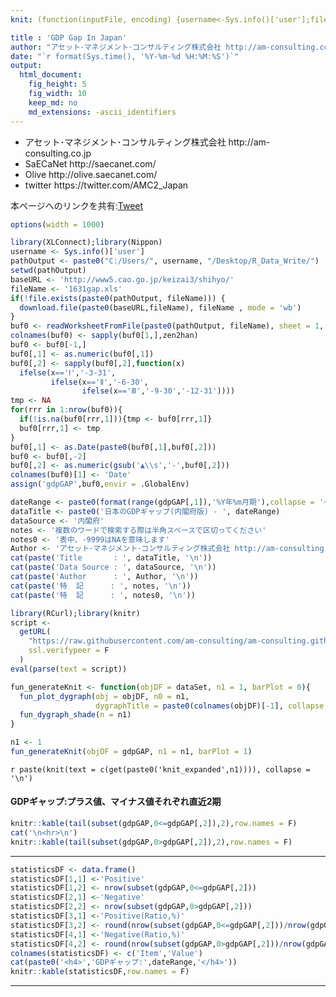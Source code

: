 ```yaml
---
knit: (function(inputFile, encoding) {username<-Sys.info()['user'];fileName<-'defaultPath.csv';pathToFile <-paste0('C:/Users/', username,'/Desktop/pathToCSV/');setwd(pathToFile);buf0<-read.csv(fileName,header = F,skip = 0,stringsAsFactor = F,check.names = F,fileEncoding = 'utf-8');timeStamp<-format(Sys.time(),'%Y%m%d%H%M%S');rmarkdown::render(inputFile, encoding = encoding, output_file = paste0('C:/Users/',username,buf0[2,1],'charts/','am-consulting.co.jp-GDPGapInJapan.html')) })

title : 'GDP Gap In Japan'
author: "アセット･マネジメント･コンサルティング株式会社 http://am-consulting.co.jp"
date: "`r format(Sys.time(), '%Y-%m-%d %H:%M:%S')`"
output: 
  html_document:
    fig_height: 5
    fig_width: 10
    keep_md: no
    md_extensions: -ascii_identifiers 
---
```

<link href="http://knowledgevault.saecanet.com/components/rmarkdown-html.css" rel="stylesheet">
<style>
.main-container {max-width: 1000px;	margin-left: auto; margin-right: auto;}
table {white-space: nowrap;}
td.negative {color : red;}
</style>

<script>
function MakeNegative() {
  TDs = document.getElementsByTagName('td');
  for (var i=0; i<TDs.length; i++) {
    var temp = TDs[i];
    if (temp.firstChild.nodeValue.indexOf('-') == 0) temp.className = "negative";
  }
}
</script>

- アセット･マネジメント･コンサルティング株式会社 http://am-consulting.co.jp
- SaECaNet http://saecanet.com/
- Olive http://olive.saecanet.com/
- twitter https://twitter.com/AMC2_Japan

本ページへのリンクを共有:<a href="https://twitter.com/share" class="twitter-share-button" data-via="AMC2_Japan" data-size="large">Tweet</a> <script>!function(d,s,id){var js,fjs=d.getElementsByTagName(s)[0],p=/^http:/.test(d.location)?'http':'https';if(!d.getElementById(id)){js=d.createElement(s);js.id=id;js.src=p+'://platform.twitter.com/widgets.js';fjs.parentNode.insertBefore(js,fjs);}}(document, 'script', 'twitter-wjs');</script>

```r
options(width = 1000)
```

```r
library(XLConnect);library(Nippon)
username <- Sys.info()['user']
pathOutput <- paste0("C:/Users/", username, "/Desktop/R_Data_Write/")
setwd(pathOutput)
baseURL <- 'http://www5.cao.go.jp/keizai3/shihyo/'
fileName <- '1631gap.xls'
if(!file.exists(paste0(pathOutput, fileName))) {
  download.file(paste0(baseURL,fileName), fileName , mode = 'wb')
}
buf0 <- readWorksheetFromFile(paste0(pathOutput, fileName), sheet = 1, header = F)
colnames(buf0) <- sapply(buf0[1,],zen2han)
buf0 <- buf0[-1,]
buf0[,1] <- as.numeric(buf0[,1])
buf0[,2] <- sapply(buf0[,2],function(x)
  ifelse(x=='Ⅰ','-3-31',
         ifelse(x=='Ⅱ','-6-30',
                ifelse(x=='Ⅲ','-9-30','-12-31'))))
tmp <- NA
for(rrr in 1:nrow(buf0)){
  if(!is.na(buf0[rrr,1])){tmp <- buf0[rrr,1]}
  buf0[rrr,1] <- tmp
}
buf0[,1] <- as.Date(paste0(buf0[,1],buf0[,2]))
buf0 <- buf0[,-2]
buf0[,2] <- as.numeric(gsub('▲\\s','-',buf0[,2]))
colnames(buf0)[1] <- 'Date'
assign('gdpGAP',buf0,envir = .GlobalEnv)
```

```r
dateRange <- paste0(format(range(gdpGAP[,1]),'%Y年%m月期'),collapse = '~')
dataTitle <- paste0('日本のGDPギャップ(内閣府版) - ', dateRange)
dataSource <- '内閣府'
notes <- '複数のワードで検索する際は半角スペースで区切ってください'
notes0 <- '表中、-9999はNAを意味します'
Author <- 'アセット･マネジメント･コンサルティング株式会社 http://am-consulting.co.jp'
cat(paste('Title       : ', dataTitle, '\n'))
cat(paste('Data Source : ', dataSource, '\n'))
cat(paste('Author      : ', Author, '\n'))
cat(paste('特  記      : ', notes, '\n'))
cat(paste('特  記      : ', notes0, '\n'))
```

```r
library(RCurl);library(knitr)
script <-
  getURL(
    "https://raw.githubusercontent.com/am-consulting/am-consulting.github.io/master/R-dygraphsFunction.r",
    ssl.verifypeer = F
  )
eval(parse(text = script))
```

```r
fun_generateKnit <- function(objDF = dataSet, n1 = 1, barPlot = 0){
  fun_plot_dygraph(obj = objDF, n0 = n1, 
                   dygraphTitle = paste0(colnames(objDF)[-1], collapse = ' × '), legendWidth = 300, barPlot = barPlot)
  fun_dygraph_shade(n = n1)
}  
```

```r
n1 <- 1
fun_generateKnit(objDF = gdpGAP, n1 = n1, barPlot = 1)
```

`r paste(knit(text = c(get(paste0('knit_expanded',n1)))), collapse = '\n')`

#### GDPギャップ:プラス値、マイナス値それぞれ直近2期

```r
knitr::kable(tail(subset(gdpGAP,0<=gdpGAP[,2]),2),row.names = F)
cat('\n<hr>\n')
knitr::kable(tail(subset(gdpGAP,0>gdpGAP[,2]),2),row.names = F)
```

***

```r
statisticsDF <- data.frame()
statisticsDF[1,1] <-'Positive'
statisticsDF[1,2] <- nrow(subset(gdpGAP,0<=gdpGAP[,2]))
statisticsDF[2,1] <-'Negative'
statisticsDF[2,2] <- nrow(subset(gdpGAP,0>gdpGAP[,2]))
statisticsDF[3,1] <-'Positive(Ratio,%)'
statisticsDF[3,2] <- round(nrow(subset(gdpGAP,0<=gdpGAP[,2]))/nrow(gdpGAP)*100)
statisticsDF[4,1] <-'Negative(Ratio,%)'
statisticsDF[4,2] <- round(nrow(subset(gdpGAP,0>gdpGAP[,2]))/nrow(gdpGAP)*100)
colnames(statisticsDF) <- c('Item','Value')
cat(paste0('<h4>','GDPギャップ:',dateRange,'</h4>'))
knitr::kable(statisticsDF,row.names = F)
```

***

<script>MakeNegative();</script>
<script>
  (function(i,s,o,g,r,a,m){i['GoogleAnalyticsObject']=r;i[r]=i[r]||function(){
  (i[r].q=i[r].q||[]).push(arguments)},i[r].l=1*new Date();a=s.createElement(o),
  m=s.getElementsByTagName(o)[0];a.async=1;a.src=g;m.parentNode.insertBefore(a,m)
  })(window,document,'script','https://www.google-analytics.com/analytics.js','ga');

  ga('create', 'UA-3077339-5', 'auto');
  ga('send', 'pageview');

</script>

